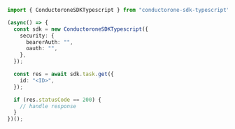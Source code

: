 ```typescript C1ApiTaskV1TaskServiceGet.ts
import { ConductoroneSDKTypescript } from "conductorone-sdk-typescript";

(async() => {
  const sdk = new ConductoroneSDKTypescript({
    security: {
      bearerAuth: "",
      oauth: "",
    },
  });

  const res = await sdk.task.get({
    id: "<ID>",
  });

  if (res.statusCode == 200) {
    // handle response
  }
})();
```
